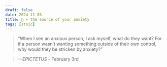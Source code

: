 ```yaml
---
draft: false 
date: 2024-11-03
title: 🗿 • the source of your anxiety
tags: [stoic]
---
```


>  “When I see an anxious person, I ask myself, what do they want? For if a person wasn’t wanting something outside of their own control, why would they be stricken by anxiety?”

> *—EPICTETUS* - February 3rd